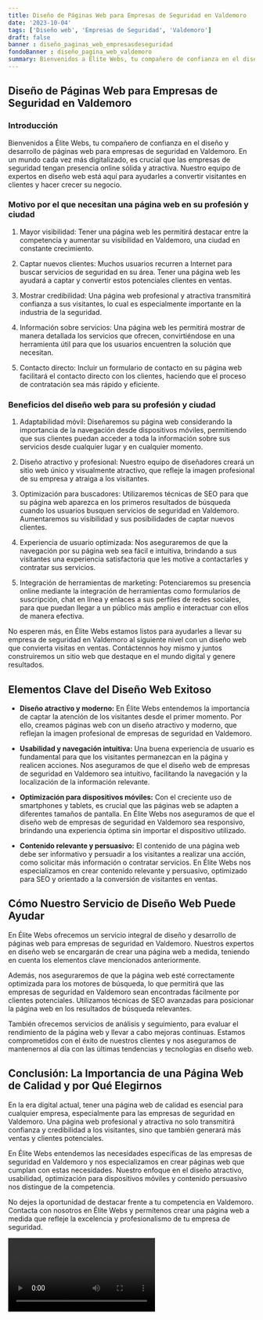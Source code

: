 ```yaml
---
title: Diseño de Páginas Web para Empresas de Seguridad en Valdemoro
date: '2023-10-04'
tags: ['Diseño web', 'Empresas de Seguridad', 'Valdemoro']
draft: false
banner : diseño_paginas_web_empresasdeseguridad
fondoBanner : diseño_pagina_web_valdemoro
summary: Bienvenidos a Élite Webs, tu compañero de confianza en el diseño y desarrollo de páginas web para empresas de seguridad en Valdemoro. En un mundo cada vez más digitalizado, es crucial que las empresas de seguridad tengan presencia online sólida y atractiva. Nuestro equipo de expertos en diseño web está aquí para ayudarles a convertir visitantes en clientes y hacer crecer su negocio.
---
```


## Diseño de Páginas Web para Empresas de Seguridad en Valdemoro

### Introducción

Bienvenidos a Élite Webs, tu compañero de confianza en el diseño y desarrollo de páginas web para empresas de seguridad en Valdemoro. En un mundo cada vez más digitalizado, es crucial que las empresas de seguridad tengan presencia online sólida y atractiva. Nuestro equipo de expertos en diseño web está aquí para ayudarles a convertir visitantes en clientes y hacer crecer su negocio.

### Motivo por el que necesitan una página web en su profesión y ciudad

1. Mayor visibilidad: Tener una página web les permitirá destacar entre la competencia y aumentar su visibilidad en Valdemoro, una ciudad en constante crecimiento.

2. Captar nuevos clientes: Muchos usuarios recurren a Internet para buscar servicios de seguridad en su área. Tener una página web les ayudará a captar y convertir estos potenciales clientes en ventas.

3. Mostrar credibilidad: Una página web profesional y atractiva transmitirá confianza a sus visitantes, lo cual es especialmente importante en la industria de la seguridad.

4. Información sobre servicios: Una página web les permitirá mostrar de manera detallada los servicios que ofrecen, convirtiéndose en una herramienta útil para que los usuarios encuentren la solución que necesitan.

5. Contacto directo: Incluir un formulario de contacto en su página web facilitará el contacto directo con los clientes, haciendo que el proceso de contratación sea más rápido y eficiente.

### Beneficios del diseño web para su profesión y ciudad

1. Adaptabilidad móvil: Diseñaremos su página web considerando la importancia de la navegación desde dispositivos móviles, permitiendo que sus clientes puedan acceder a toda la información sobre sus servicios desde cualquier lugar y en cualquier momento.

2. Diseño atractivo y profesional: Nuestro equipo de diseñadores creará un sitio web único y visualmente atractivo, que refleje la imagen profesional de su empresa y atraiga a los visitantes.

3. Optimización para buscadores: Utilizaremos técnicas de SEO para que su página web aparezca en los primeros resultados de búsqueda cuando los usuarios busquen servicios de seguridad en Valdemoro. Aumentaremos su visibilidad y sus posibilidades de captar nuevos clientes.

4. Experiencia de usuario optimizada: Nos aseguraremos de que la navegación por su página web sea fácil e intuitiva, brindando a sus visitantes una experiencia satisfactoria que les motive a contactarles y contratar sus servicios.

5. Integración de herramientas de marketing: Potenciaremos su presencia online mediante la integración de herramientas como formularios de suscripción, chat en línea y enlaces a sus perfiles de redes sociales, para que puedan llegar a un público más amplio e interactuar con ellos de manera efectiva.

No esperen más, en Élite Webs estamos listos para ayudarles a llevar su empresa de seguridad en Valdemoro al siguiente nivel con un diseño web que convierta visitas en ventas. Contáctennos hoy mismo y juntos construiremos un sitio web que destaque en el mundo digital y genere resultados.

<GifSeo />

<Cta />

## Elementos Clave del Diseño Web Exitoso

- **Diseño atractivo y moderno:** En Élite Webs entendemos la importancia de captar la atención de los visitantes desde el primer momento. Por ello, creamos páginas web con un diseño atractivo y moderno, que reflejan la imagen profesional de empresas de seguridad en Valdemoro.

- **Usabilidad y navegación intuitiva:** Una buena experiencia de usuario es fundamental para que los visitantes permanezcan en la página y realicen acciones. Nos aseguramos de que el diseño web de empresas de seguridad en Valdemoro sea intuitivo, facilitando la navegación y la localización de la información relevante.

- **Optimización para dispositivos móviles:** Con el creciente uso de smartphones y tablets, es crucial que las páginas web se adapten a diferentes tamaños de pantalla. En Élite Webs nos aseguramos de que el diseño web de empresas de seguridad en Valdemoro sea responsivo, brindando una experiencia óptima sin importar el dispositivo utilizado.

- **Contenido relevante y persuasivo:** El contenido de una página web debe ser informativo y persuadir a los visitantes a realizar una acción, como solicitar más información o contratar servicios. En Élite Webs nos especializamos en crear contenido relevante y persuasivo, optimizado para SEO y orientado a la conversión de visitantes en ventas.

## Cómo Nuestro Servicio de Diseño Web Puede Ayudar

En Élite Webs ofrecemos un servicio integral de diseño y desarrollo de páginas web para empresas de seguridad en Valdemoro. Nuestros expertos en diseño web se encargarán de crear una página web a medida, teniendo en cuenta los elementos clave mencionados anteriormente. 

Además, nos aseguraremos de que la página web esté correctamente optimizada para los motores de búsqueda, lo que permitirá que las empresas de seguridad en Valdemoro sean encontradas fácilmente por clientes potenciales. Utilizamos técnicas de SEO avanzadas para posicionar la página web en los resultados de búsqueda relevantes.

También ofrecemos servicios de análisis y seguimiento, para evaluar el rendimiento de la página web y llevar a cabo mejoras continuas. Estamos comprometidos con el éxito de nuestros clientes y nos aseguramos de mantenernos al día con las últimas tendencias y tecnologías en diseño web.

## Conclusión: La Importancia de una Página Web de Calidad y por Qué Elegirnos

En la era digital actual, tener una página web de calidad es esencial para cualquier empresa, especialmente para las empresas de seguridad en Valdemoro. Una página web profesional y atractiva no solo transmitirá confianza y credibilidad a los visitantes, sino que también generará más ventas y clientes potenciales.

En Élite Webs entendemos las necesidades específicas de las empresas de seguridad en Valdemoro y nos especializamos en crear páginas web que cumplan con estas necesidades. Nuestro enfoque en el diseño atractivo, usabilidad, optimización para dispositivos móviles y contenido persuasivo nos distingue de la competencia.

No dejes la oportunidad de destacar frente a tu competencia en Valdemoro. Contacta con nosotros en Élite Webs y permítenos crear una página web a medida que refleje la excelencia y profesionalismo de tu empresa de seguridad.

<Video />

<CtaBot job='Empresas de Seguridad' city='Valdemoro'/>

<Gmaps query='Valdemoro+españa+maps' />